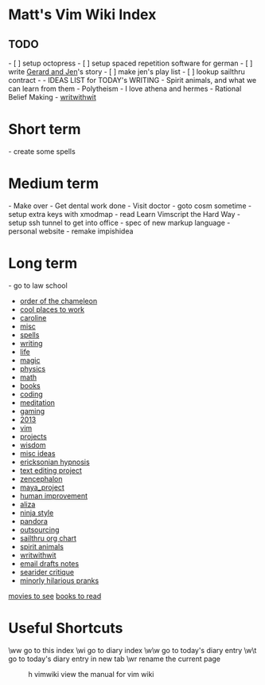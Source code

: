 = Matt's Vim Wiki Index =
== TODO ==
- [ ] setup octopress
- [ ] setup spaced repetition software for german
- [ ] write [[Gerard and Jen]]'s story
- [ ] make jen's play list
- [ ] lookup sailthru contract
-
- IDEAS LIST for TODAY's WRITING
- Spirit animals, and what we can learn from them
- Polytheism
-       I love athena and hermes
- Rational Belief Making
- [[writwithwit]]

= Short term =
- create some spells

= Medium term = 
- Make over
- Get dental work done
- Visit doctor
- goto cosm sometime
- setup extra keys with xmodmap
- read Learn Vimscript the Hard Way
- setup ssh tunnel to get into office
- spec of new markup language
- personal website
- remake impishidea

= Long term = 
- go to law school

* [[order of the chameleon]]
* [[cool places to work]]
* [[caroline]]
* [[misc]]
* [[spells]]
* [[writing]]
* [[life]]
* [[magic]]
* [[physics]]
* [[math]]
* [[books]]
* [[coding]]
* [[meditation]]
* [[gaming]]
* [[2013]]
* [[vim]]
* [[projects]]
* [[wisdom]]
* [[misc ideas]]
* [[ericksonian hypnosis]]
* [[text editing project]]
* [[zencephalon]]
* [[maya_project]]
* [[human improvement]]
* [[aliza]]
* [[ninja style]]
* [[pandora]]
* [[outsourcing]]
* [[sailthru org chart]]
* [[spirit animals]]
* [[writwithwit]]
* [[email drafts notes]]
*[[searider critique]]
* [[minorly hilarious pranks]]


[[movies to see]]
[[books to read]]

= Useful Shortcuts =

\ww             go to this index
\wi             go to diary index
\w\w            go to today's diary entry
\w\t            go to today's diary entry in new tab
\wr             rename the current page
:h vimwiki      view the manual for vim wiki
